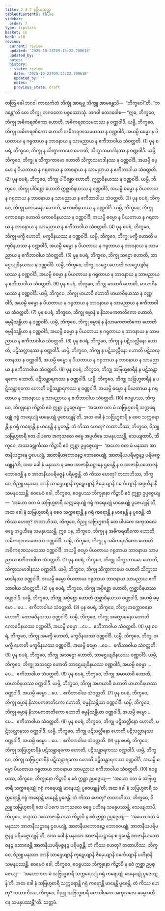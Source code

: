 ```yaml
---
title: 2.4.7 နပ္ပိယသုတ္တ
tableOfContents: false
sidebar:
  order: 7
type: tipitaka
basket: su
book: a10
review:
  current: review
  updated: '2025-10-23T09:13:22.790618'
  updated_by: ''
  notes: ''
  history:
  - state: review
    date: '2025-10-23T09:13:22.790618'
    updated_by: ''
    notes: ''
    previous_state: draft
---
```



<ReviewStatus review={frontmatter.review} showDetails={true} />

<HypothesisAnnotation frontmatter={frontmatter} />

<DynamicBreadcrumb />

<Division number="87" book="a10" e="ch" v="17" p="389">

<Paragraph number="711" book="a10">
တတြ ခေါ ဘဂဝါ ကာလင်္ကတံ ဘိက္ခုံ အာရဗ္ဘ ဘိက္ခူ အာမန္တေသိ—  “ဘိက္ခဝေါ”တိ. “ဘဒန္တေ”တိ တေ ဘိက္ခူ ဘဂဝတော ပစ္စဿောသုံ. ဘဂဝါ ဧတဒဝေါစ—
</Paragraph>

<Paragraph number="712" book="a10">
“ဣဓ, ဘိက္ခဝေ, ဘိက္ခု အဓိကရဏိကော ဟောတိ, အဓိကရဏသမထဿ န ဝဏ္ဏဝါဒီ. ယမ္ပိ, ဘိက္ခဝေ, ဘိက္ခု အဓိကရဏိကော ဟောတိ အဓိကရဏသမထဿ န ဝဏ္ဏဝါဒီ, အယမ္ပိ ဓမ္မော န ပိယတာယ န ဂရုတာယ န ဘာဝနာယ န သာမညာယ န ဧကီဘာဝါယ သံဝတ္တတိ. (1)
</Paragraph>

<Paragraph number="713" book="a10">
ပုန စပရံ, ဘိက္ခဝေ, ဘိက္ခု န သိက္ခာကာမော ဟောတိ, သိက္ခာသမာဒါနဿ န ဝဏ္ဏဝါဒီ. ယမ္ပိ, ဘိက္ခဝေ, ဘိက္ခု န သိက္ခာကာမော ဟောတိ သိက္ခာသမာဒါနဿ န ဝဏ္ဏဝါဒီ, အယမ္ပိ ဓမ္မော န ပိယတာယ န ဂရုတာယ န ဘာဝနာယ န သာမညာယ န ဧကီဘာဝါယ သံဝတ္တတိ. (2)
</Paragraph>

<Paragraph number="714" book="a10">
ပုန စပရံ, ဘိက္ခဝေ, ဘိက္ခု ပါပိစ္ဆော ဟောတိ, ဣစ္ဆာဝိနယဿ န ဝဏ္ဏဝါဒီ. ယမ္ပိ, ဘိက္ခဝေ, ဘိက္ခု ပါပိစ္ဆော ဟောတိ ဣစ္ဆာဝိနယဿ န ဝဏ္ဏဝါဒီ, အယမ္ပိ ဓမ္မော န ပိယတာယ န ဂရုတာယ န ဘာဝနာယ န သာမညာယ န ဧကီဘာဝါယ သံဝတ္တတိ. (3)
</Paragraph>

<Paragraph number="715" book="a10">
ပုန စပရံ, ဘိက္ခဝေ, ဘိက္ခု ကောဓနော ဟောတိ, ကောဓဝိနယဿ န ဝဏ္ဏဝါဒီ. ယမ္ပိ, ဘိက္ခဝေ, ဘိက္ခု ကောဓနော ဟောတိ ကောဓဝိနယဿ န ဝဏ္ဏဝါဒီ, အယမ္ပိ ဓမ္မော န ပိယတာယ န ဂရုတာယ န ဘာဝနာယ န သာမညာယ န ဧကီဘာဝါယ သံဝတ္တတိ. (4)
</Paragraph>

<Paragraph number="716" book="a10">
ပုန စပရံ, ဘိက္ခဝေ, ဘိက္ခု မက္ခီ ဟောတိ, မက္ခဝိနယဿ န ဝဏ္ဏဝါဒီ. ယမ္ပိ, ဘိက္ခဝေ, ဘိက္ခု မက္ခီ ဟောတိ မက္ခဝိနယဿ န ဝဏ္ဏဝါဒီ, အယမ္ပိ ဓမ္မော န ပိယတာယ န ဂရုတာယ န ဘာဝနာယ န သာမညာယ န ဧကီဘာဝါယ သံဝတ္တတိ. (5)
</Paragraph>

<Paragraph number="717" book="a10">
ပုန စပရံ, ဘိက္ခဝေ, ဘိက္ခု သဌော ဟောတိ, သာဌေယျဝိနယဿ န ဝဏ္ဏဝါဒီ. ယမ္ပိ, ဘိက္ခဝေ, ဘိက္ခု သဌော ဟောတိ သာဌေယျဝိနယဿ န ဝဏ္ဏဝါဒီ, အယမ္ပိ ဓမ္မော န ပိယတာယ န ဂရုတာယ န ဘာဝနာယ န သာမညာယ န ဧကီဘာဝါယ သံဝတ္တတိ. (6)
</Paragraph>

<Paragraph number="718" book="a10">
ပုန စပရံ, ဘိက္ခဝေ, ဘိက္ခု မာယာဝီ ဟောတိ, မာယာဝိနယဿ န ဝဏ္ဏဝါဒီ. ယမ္ပိ, ဘိက္ခဝေ, ဘိက္ခု မာယာဝီ ဟောတိ မာယာဝိနယဿ န ဝဏ္ဏဝါဒီ, အယမ္ပိ ဓမ္မော န ပိယတာယ န ဂရုတာယ န ဘာဝနာယ န သာမညာယ န ဧကီဘာဝါယ သံဝတ္တတိ. (7)
</Paragraph>

<Paragraph number="719" book="a10">
ပုန စပရံ, ဘိက္ခဝေ, ဘိက္ခု ဓမ္မာနံ န နိသာမကဇာတိကော ဟောတိ, ဓမ္မနိသန္တိယာ န ဝဏ္ဏဝါဒီ. ယမ္ပိ, ဘိက္ခဝေ, ဘိက္ခု ဓမ္မာနံ န နိသာမကဇာတိကော ဟောတိ ဓမ္မနိသန္တိယာ န ဝဏ္ဏဝါဒီ, အယမ္ပိ ဓမ္မော န ပိယတာယ န ဂရုတာယ န ဘာဝနာယ န သာမညာယ န ဧကီဘာဝါယ သံဝတ္တတိ. (8)
</Paragraph>

<Paragraph number="720" book="a10">
ပုန စပရံ, ဘိက္ခဝေ, ဘိက္ခု န ပဋိသလ္လီနော ဟောတိ, ပဋိသလ္လာနဿ န ဝဏ္ဏဝါဒီ. ယမ္ပိ, ဘိက္ခဝေ, ဘိက္ခု န ပဋိသလ္လီနော ဟောတိ ပဋိသလ္လာနဿ န ဝဏ္ဏဝါဒီ, အယမ္ပိ ဓမ္မော န ပိယတာယ န ဂရုတာယ န ဘာဝနာယ န သာမညာယ န ဧကီဘာဝါယ သံဝတ္တတိ. (9)
</Paragraph>

<Paragraph number="721" book="a10">
ပုန စပရံ, ဘိက္ခဝေ, ဘိက္ခု သဗြဟ္မစာရီနံ န ပဋိသန္ထာရကော ဟောတိ, ပဋိသန္ထာရကဿ န ဝဏ္ဏဝါဒီ. ယမ္ပိ, ဘိက္ခဝေ, ဘိက္ခု သဗြဟ္မစာရီနံ န ပဋိသန္ထာရကော ဟောတိ ပဋိသန္ထာရကဿ န ဝဏ္ဏဝါဒီ, အယမ္ပိ ဓမ္မော န ပိယတာယ န ဂရုတာယ န ဘာဝနာယ န သာမညာယ န ဧကီဘာဝါယ သံဝတ္တတိ. (10)
</Paragraph>

<Paragraph number="722" book="a10">
ဧဝရူပဿ, ဘိက္ခဝေ, ဘိက္ခုနော ကိဉ္စာပိ ဧဝံ ဣစ္ဆာ ဥပ္ပဇ္ဇေယျ—  ‘အဟော ဝတ မံ သဗြဟ္မစာရီ သက္ကရေယျုံ ဂရုံ ကရေယျုံ မာနေယျုံ ပူဇေယျုန်’တိ, အထ ခေါ နံ သဗြဟ္မစာရီ န စေဝ သက္ကရောန္တိ န ဂရုံ ကရောန္တိ န မာနေန္တိ န ပူဇေန္တိ. တံ ကိဿ ဟေတု? တထာဟိဿ, ဘိက္ခဝေ, ဝိညူ သဗြဟ္မစာရီ တေ ပါပကေ အကုသလေ ဓမ္မေ အပ္ပဟီနေ သမနုပဿန္တိ.
</Paragraph>

<Paragraph number="723" book="a10">
သေယျထာပိ, ဘိက္ခဝေ, အဿခဠုင်္ကဿ ကိဉ္စာပိ ဧဝံ ဣစ္ဆာ ဥပ္ပဇ္ဇေယျ—  ‘အဟော ဝတ မံ မနုဿာ အာဇာနီယဋ္ဌာနေ ဌပေယျုံ, အာဇာနီယဘောဇနဉ္စ ဘောဇေယျုံ, အာဇာနီယပရိမဇ္ဇနဉ္စ ပရိမဇ္ဇေယျုန်’တိ, အထ ခေါ နံ မနုဿာ န စေဝ အာဇာနီယဋ္ဌာနေ ဌပေန္တိ န စ အာဇာနီယဘောဇနံ ဘောဇေန္တိ န စ အာဇာနီယပရိမဇ္ဇနံ ပရိမဇ္ဇန္တိ. တံ ကိဿ ဟေတု? တထာဟိဿ, ဘိက္ခဝေ, ဝိညူ မနုဿာ တာနိ သာဌေယျာနိ ကူဋေယျာနိ ဇိမှေယျာနိ ဝင်္ကေယျာနိ အပ္ပဟီနာနိ သမနုပဿန္တိ. ဧဝမေဝံ ခေါ, ဘိက္ခဝေ, ဧဝရူပဿ ဘိက္ခုနော ကိဉ္စာပိ ဧဝံ ဣစ္ဆာ ဥပ္ပဇ္ဇေယျ—  ‘အဟော ဝတ မံ သဗြဟ္မစာရီ သက္ကရေယျုံ ဂရုံ ကရေယျုံ မာနေယျုံ ပူဇေယျုန်’တိ, အထ ခေါ နံ သဗြဟ္မစာရီ န စေဝ သက္ကရောန္တိ န ဂရုံ ကရောန္တိ န မာနေန္တိ န ပူဇေန္တိ. တံ ကိဿ ဟေတု? တထာဟိဿ, ဘိက္ခဝေ, ဝိညူ သဗြဟ္မစာရီ တေ ပါပကေ အကုသလေ ဓမ္မေ အပ္ပဟီနေ သမနုပဿန္တိ.
</Paragraph>

<Paragraph number="724" book="a10">
ဣဓ ပန, ဘိက္ခဝေ, ဘိက္ခု န အဓိကရဏိကော ဟောတိ, အဓိကရဏသမထဿ ဝဏ္ဏဝါဒီ. ယမ္ပိ, ဘိက္ခဝေ, ဘိက္ခု န အဓိကရဏိကော ဟောတိ အဓိကရဏသမထဿ ဝဏ္ဏဝါဒီ, အယမ္ပိ ဓမ္မော ပိယတာယ ဂရုတာယ ဘာဝနာယ သာမညာယ ဧကီဘာဝါယ သံဝတ္တတိ. (1)
</Paragraph>

<Paragraph number="725" book="a10">
ပုန စပရံ, ဘိက္ခဝေ, ဘိက္ခု သိက္ခာကာမော ဟောတိ, သိက္ခာသမာဒါနဿ ဝဏ္ဏဝါဒီ. ယမ္ပိ, ဘိက္ခဝေ, ဘိက္ခု သိက္ခာကာမော ဟောတိ သိက္ခာသမာဒါနဿ ဝဏ္ဏဝါဒီ, အယမ္ပိ ဓမ္မော ပိယတာယ ဂရုတာယ ဘာဝနာယ သာမညာယ ဧကီဘာဝါယ သံဝတ္တတိ. (2)
</Paragraph>

<Paragraph number="726" book="a10">
ပုန စပရံ, ဘိက္ခဝေ, ဘိက္ခု အပ္ပိစ္ဆော ဟောတိ, ဣစ္ဆာဝိနယဿ ဝဏ္ဏဝါဒီ. ယမ္ပိ, ဘိက္ခဝေ, ဘိက္ခု အပ္ပိစ္ဆော ဟောတိ ဣစ္ဆာဝိနယဿ ဝဏ္ဏဝါဒီ, အယမ္ပိ ဓမ္မော …ပေ…  ဧကီဘာဝါယ သံဝတ္တတိ. (3)
</Paragraph>

<Paragraph number="727" book="a10">
ပုန စပရံ, ဘိက္ခဝေ, ဘိက္ခု အက္ကောဓနော ဟောတိ, ကောဓဝိနယဿ ဝဏ္ဏဝါဒီ. ယမ္ပိ, ဘိက္ခဝေ, ဘိက္ခု အက္ကောဓနော ဟောတိ ကောဓဝိနယဿ ဝဏ္ဏဝါဒီ, အယမ္ပိ ဓမ္မော …ပေ…  ဧကီဘာဝါယ သံဝတ္တတိ. (4)
</Paragraph>

<Paragraph number="728" book="a10">
ပုန စပရံ, ဘိက္ခဝေ, ဘိက္ခု အမက္ခီ ဟောတိ, မက္ခဝိနယဿ ဝဏ္ဏဝါဒီ. ယမ္ပိ, ဘိက္ခဝေ, ဘိက္ခု အမက္ခီ ဟောတိ မက္ခဝိနယဿ ဝဏ္ဏဝါဒီ, အယမ္ပိ ဓမ္မော …ပေ…  ဧကီဘာဝါယ သံဝတ္တတိ. (5)
</Paragraph>

<Paragraph number="729" book="a10">
ပုန စပရံ, ဘိက္ခဝေ, ဘိက္ခု အသဌော ဟောတိ, သာဌေယျဝိနယဿ ဝဏ္ဏဝါဒီ. ယမ္ပိ, ဘိက္ခဝေ, ဘိက္ခု အသဌော ဟောတိ သာဌေယျဝိနယဿ ဝဏ္ဏဝါဒီ, အယမ္ပိ ဓမ္မော …ပေ…  ဧကီဘာဝါယ သံဝတ္တတိ. (6)
</Paragraph>

<Paragraph number="730" book="a10">
ပုန စပရံ, ဘိက္ခဝေ, ဘိက္ခု အမာယာဝီ ဟောတိ, မာယာဝိနယဿ ဝဏ္ဏဝါဒီ. ယမ္ပိ, ဘိက္ခဝေ, ဘိက္ခု အမာယာဝီ ဟောတိ မာယာဝိနယဿ ဝဏ္ဏဝါဒီ, အယမ္ပိ ဓမ္မော …ပေ…  ဧကီဘာဝါယ သံဝတ္တတိ. (7)
</Paragraph>

<Paragraph number="731" book="a10">
ပုန စပရံ, ဘိက္ခဝေ, ဘိက္ခု ဓမ္မာနံ နိသာမကဇာတိကော ဟောတိ, ဓမ္မနိသန္တိယာ ဝဏ္ဏဝါဒီ. ယမ္ပိ, ဘိက္ခဝေ, ဘိက္ခု ဓမ္မာနံ နိသာမကဇာတိကော ဟောတိ ဓမ္မနိသန္တိယာ ဝဏ္ဏဝါဒီ, အယမ္ပိ ဓမ္မော …ပေ…  ဧကီဘာဝါယ သံဝတ္တတိ. (8)
</Paragraph>

<Paragraph number="732" book="a10">
ပုန စပရံ, ဘိက္ခဝေ, ဘိက္ခု ပဋိသလ္လီနော ဟောတိ, ပဋိသလ္လာနဿ ဝဏ္ဏဝါဒီ. ယမ္ပိ, ဘိက္ခဝေ, ဘိက္ခု ပဋိသလ္လီနော ဟောတိ ပဋိသလ္လာနဿ ဝဏ္ဏဝါဒီ, အယမ္ပိ ဓမ္မော …ပေ…  ဧကီဘာဝါယ သံဝတ္တတိ. (9)
</Paragraph>

<Paragraph number="733" book="a10">
ပုန စပရံ, ဘိက္ခဝေ, ဘိက္ခု သဗြဟ္မစာရီနံ ပဋိသန္ထာရကော ဟောတိ, ပဋိသန္ထာရကဿ ဝဏ္ဏဝါဒီ. ယမ္ပိ, ဘိက္ခဝေ, ဘိက္ခု သဗြဟ္မစာရီနံ ပဋိသန္ထာရကော ဟောတိ ပဋိသန္ထာရကဿ ဝဏ္ဏဝါဒီ, အယမ္ပိ ဓမ္မော ပိယတာယ ဂရုတာယ ဘာဝနာယ သာမညာယ ဧကီဘာဝါယ သံဝတ္တတိ. (10)
</Paragraph>

<Paragraph number="734" book="a10">
ဧဝရူပဿ, ဘိက္ခဝေ, ဘိက္ခုနော ကိဉ္စာပိ န ဧဝံ ဣစ္ဆာ ဥပ္ပဇ္ဇေယျ—  ‘အဟော ဝတ မံ သဗြဟ္မစာရီ သက္ကရေယျုံ ဂရုံ ကရေယျုံ မာနေယျုံ ပူဇေယျုန်’တိ, အထ ခေါ နံ သဗြဟ္မစာရီ သက္ကရောန္တိ ဂရုံ ကရောန္တိ မာနေန္တိ ပူဇေန္တိ. တံ ကိဿ ဟေတု? တထာဟိဿ, ဘိက္ခဝေ, ဝိညူ သဗြဟ္မစာရီ တေ ပါပကေ အကုသလေ ဓမ္မေ ပဟီနေ သမနုပဿန္တိ.
</Paragraph>

<Paragraph number="735" book="a10">
သေယျထာပိ, ဘိက္ခဝေ, ဘဒ္ဒဿ အဿာဇာနီယဿ ကိဉ္စာပိ န ဧဝံ ဣစ္ဆာ ဥပ္ပဇ္ဇေယျ—  ‘အဟော ဝတ မံ မနုဿာ အာဇာနီယဋ္ဌာနေ ဌပေယျုံ, အာဇာနီယဘောဇနဉ္စ ဘောဇေယျုံ, အာဇာနီယပရိမဇ္ဇနဉ္စ ပရိမဇ္ဇေယျုန်’တိ, အထ ခေါ နံ မနုဿာ အာဇာနီယဋ္ဌာနေ စ ဌပေန္တိ အာဇာနီယဘောဇနဉ္စ ဘောဇေန္တိ အာဇာနီယပရိမဇ္ဇနဉ္စ ပရိမဇ္ဇန္တိ. တံ ကိဿ ဟေတု? တထာဟိဿ, ဘိက္ခဝေ, ဝိညူ မနုဿာ တာနိ သာဌေယျာနိ ကူဋေယျာနိ ဇိမှေယျာနိ ဝင်္ကေယျာနိ ပဟီနာနိ သမနုပဿန္တိ.
</Paragraph>

<Paragraph number="736" book="a10">
ဧဝမေဝံ ခေါ, ဘိက္ခဝေ, ဧဝရူပဿ ဘိက္ခုနော ကိဉ္စာပိ န ဧဝံ ဣစ္ဆာ ဥပ္ပဇ္ဇေယျ—  ‘အဟော ဝတ မံ သဗြဟ္မစာရီ သက္ကရေယျုံ ဂရုံ ကရေယျုံ မာနေယျုံ ပူဇေယျုန်’တိ, အထ ခေါ နံ သဗြဟ္မစာရီ သက္ကရောန္တိ ဂရုံ ကရောန္တိ မာနေန္တိ ပူဇေန္တိ. တံ ကိဿ ဟေတု? တထာဟိဿ, ဘိက္ခဝေ, ဝိညူ သဗြဟ္မစာရီ တေ ပါပကေ အကုသလေ ဓမ္မေ ပဟီနေ သမနုပဿန္တီ”တိ.

</Paragraph>
</Division>

<Paragraph number="737" type="center" book="a10">
သတ္တမံ.
</Paragraph>